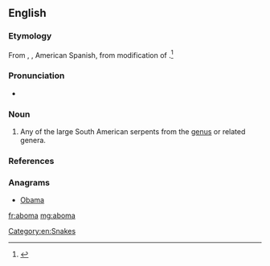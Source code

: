 ==English==

===Etymology===
From {{etyl|pt}}, {{etyl|fr}}, American Spanish, from modification of {{etyl|kwy}} {{term|mboma||python|lang=kwy}}.<ref>{{reference-book | last =| first = | authorlink =  | coauthors =  | editor =Gove, Philip Babcock    | others =  | title = Webster's Third International Dictionary of the English Language Unabridged | origdate =  | origyear = 1909 | origmonth =  | url =  | format =  | accessdate =  | accessyear =  | accessmonth =  | edition =  | date =  | year =1976  | month =  | publisher =G. & C. Merriam Co.  | location = Springfield, MA | language =  | id =  | doi = | isbn =0-87779-101-5 | lccn = | ol = | pages =4| chapter =  | chapterurl =  | quote =}}</ref>

===Pronunciation===
* {{a|US}} {{IPA|/əˈboʊ.mə/}}

===Noun===
{{en-noun}}

# Any of the large South American serpents from the [[genus]] {{taxlink|Constrictor|genus}} or related genera.

===References===
<references/>

===Anagrams===
* [[Obama#English|Obama]]

[[Category:en:Snakes]]

[[fr:aboma]]
[[mg:aboma]]